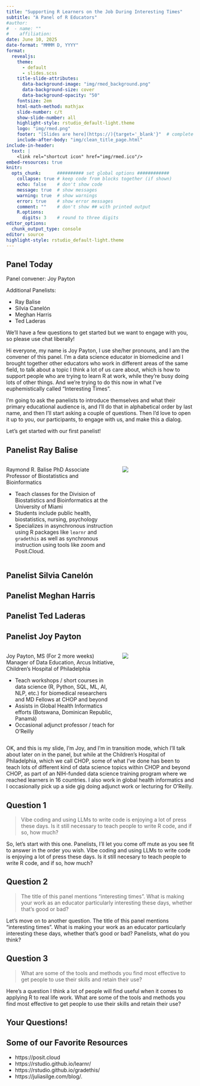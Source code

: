 ```yaml
---
title: "Supporting R Learners on the Job During Interesting Times"
subtitle: "A Panel of R Educators"
#author:
#  - name: ""
#    affiliation:
date: June 10, 2025
date-format: "MMMM D, YYYY"
format:
  revealjs:
    theme: 
      - default
      - slides.scss
    title-slide-attributes:
      data-background-image: "img/rmed_background.png"
      data-background-size: cover
      data-background-opacity: "50"
    fontsize: 2em
    html-math-method: mathjax
    slide-number: c/t
    show-slide-number: all
    highlight-style: rstudio_default-light.theme
    logo: "img/rmed.png"
    footer: "[Slides are here](https://){target='_blank'}"  # complete the URL
    include-after-body: "img/clean_title_page.html"
include-in-header:
  text: |
    <link rel="shortcut icon" href="img/rmed.ico"/>
embed-resources: true
knitr:
  opts_chunk:      ########## set global options ############
    collapse: true # keep code from blocks together (if shown)
    echo: false    # don't show code
    message: true  # show messages
    warning: true  # show warnings
    error: true    # show error messages
    comment: ""    # don't show ## with printed output
    R.options:   
      digits: 3    # round to three digits
editor_options:
  chunk_output_type: console
editor: source
highlight-style: rstudio_default-light.theme
---
```



## Panel Today
 
Panel convener: Joy Payton

Additional Panelists:

* Ray Balise
* Silvia Canelón
* Meghan Harris 
* Ted Laderas


We'll have a few questions to get started but we want to engage with you, so please use chat liberally!

::: notes

Hi everyone, my name is Joy Payton, I use she/her pronouns, and I am the convener of this panel.  I'm a data science educator in biomedicine and I brought together other educators who work in different areas of the same field, to talk about a topic I think a lot of us care about, which is how to support people who are trying to learn R at work, while they're busy doing lots of other things.  And we're trying to do this now in what I've euphemistically called "Interesting Times".

I'm going to ask the panelists to introduce themselves and what their primary educational audience is, and I'll do that in alphabetical order by last name, and then I'll start asking a couple of questions.  Then I'd love to open it up to you, our participants, to engage with us, and make this a dialog.

Let's get started with our first panelist!

:::

## Panelist Ray Balise

::: {.columns .v-center-container}
::: {.column .small-text width="60%"}

Raymond R. Balise PhD
Associate Professor of Biostatistics and Bioinformatics

* Teach classes for the Division of Biostatistics and Bioinformatics at the University of Miami
* Students include public health, biostatistics, nursing, psychology 
* Specializes in asynchronous instruction using R packages like `learnr` and `gradethis` as well as synchronous instruction using tools like zoom and Posit.Cloud.

:::
::: {.column .small-text width="40%"}

![](img/balise.jpg){fig-alt="A headshot of a smiling person with light skin, short grey spiky hair who is wearing a dark colored suit and tie."}
:::
:::

## Panelist Silvia Canelón


## Panelist Meghan Harris


## Panelist Ted Laderas


## Panelist Joy Payton

::: {.columns .v-center-container}
::: {.column .small-text width="60%"}

Joy Payton, MS
(For 2 more weeks) Manager of Data Education, Arcus Initiative, Children's Hospital of Philadelphia 

* Teach workshops / short courses in data science (R, Python, SQL, ML, AI, NLP, etc.) for biomedical researchers and MD Fellows at CHOP and beyond 
* Assists in Global Health Informatics efforts (Botswana, Dominican Republic, Panamá)
* Occasional adjunct professor / teach for O'Reilly 

:::
::: {.column .small-text width="40%"}

![](img/payton.jpg){fig-alt="A headshot of a smiling person with light skin and dark brown hair pulled back, who is wearing a green shirt and green dangling earrings."}
:::
:::

::: notes
OK, and this is my slide, I'm Joy, and I'm in transition mode, which I'll talk about later on in the panel, but while at the Children's Hospital of Philadelphia, which we call CHOP, some of what I've done has been to teach lots of different kind of data science topics within CHOP and beyond CHOP, as part of an NIH-funded data science training program where we reached learners in 16 countries.  I also work in global health informatics and I occasionally pick up a side gig doing adjunct work or lecturing for O'Reilly.

:::

## Question 1

> Vibe coding and using LLMs to write code is enjoying a lot of press these days.  Is it still necessary to teach people to write R code, and if so, how much?

::: notes

So, let's start with this one.  Panelists, I'll let you come off mute as you see fit to answer in the order you wish.  Vibe coding and using LLMs to write code is enjoying a lot of press these days.  Is it still necesary to teach people to write R code, and if so, how much?

:::


## Question 2

> The title of this panel mentions "interesting times".  What is making your work as an educator particularly interesting these days, whether that's good or bad?

::: notes

Let's move on to another question.  The title of this panel mentions "interesting times".  What is making your work as an educator particularly interesting these days, whether that's good or bad?  Panelists, what do you think?

:::

## Question 3

> What are some of the tools and methods you find most effective to get people to use their skills and retain their use?

::: notes

Here's a question I think a lot of people will find useful when it comes to applying R to real life work.  What are some of the tools and methods you find most effective to get people to use their skills and retain their use?  

:::

## Your Questions!


## Some of our Favorite Resources

* https://posit.cloud
* https://rstudio.github.io/learnr/
* https://rstudio.github.io/gradethis/
* https://juliasilge.com/blog/.





